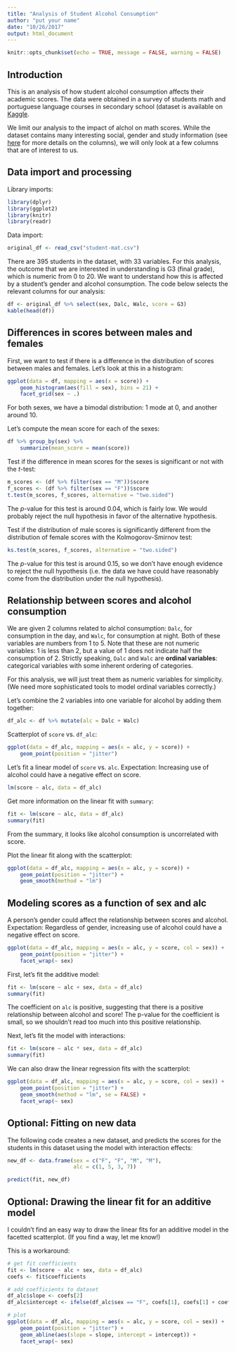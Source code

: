 ```yaml
---
title: "Analysis of Student Alcohol Consumption"
author: "put your name"
date: "10/26/2017"
output: html_document
---
```


```r
knitr::opts_chunk$set(echo = TRUE, message = FALSE, warning = FALSE)
```

## Introduction

This is an analysis of how student alcohol consumption affects their academic scores. The data were obtained in a survey of students math and portuguese language courses in secondary school (dataset is available on [Kaggle](https://www.kaggle.com/uciml/student-alcohol-consumption).

We limit our analysis to the impact of alchol on math scores. While the dataset contains many interesting social, gender and study information (see [here](https://www.kaggle.com/uciml/student-alcohol-consumption) for more details on the columns), we will only look at a few columns that are of interest to us.

## Data import and processing

Library imports:
```r
library(dplyr)
library(ggplot2)
library(knitr)
library(readr)
```

Data import:
```r
original_df <- read_csv("student-mat.csv")
```

There are 395 students in the dataset, with 33 variables. For this analysis, the outcome that we are interested in understanding is G3 (final grade), which is numeric from 0 to 20. We want to understand how this is affected by a student's gender and alcohol consumption. The code below selects the relevant columns for our analysis:

```r
df <- original_df %>% select(sex, Dalc, Walc, score = G3)
kable(head(df))
```

## Differences in scores between males and females

First, we want to test if there is a difference in the distribution of scores between males and females. Let's look at this in a histogram:
```r
ggplot(data = df, mapping = aes(x = score)) +
    geom_histogram(aes(fill = sex), bins = 21) +
    facet_grid(sex ~ .)
```

For both sexes, we have a bimodal distribution: 1 mode at 0, and another around 10.

Let's compute the mean score for each of the sexes:
```r
df %>% group_by(sex) %>%
    summarize(mean_score = mean(score))
```

Test if the difference in mean scores for the sexes is significant or not with the $t$-test:
```r
m_scores <- (df %>% filter(sex == "M"))$score
f_scores <- (df %>% filter(sex == "F"))$score
t.test(m_scores, f_scores, alternative = "two.sided")
```

The $p$-value for this test is around 0.04, which is fairly low. We would probably reject the null hypothesis in favor of the alternative hypothesis.

Test if the distribution of male scores is significantly different from the distribution of female scores with the Kolmogorov-Smirnov test:
```r
ks.test(m_scores, f_scores, alternative = "two.sided")
```

The $p$-value for this test is around 0.15, so we don't have enough evidence to reject the null hypothesis (i.e. the data we have could have reasonably come from the distribution under the null hypothesis).

## Relationship between scores and alcohol consumption

We are given 2 columns related to alchol consumption: `Dalc`, for consumption in the day, and `Walc`, for consumption at night. Both of these variables are numbers from 1 to 5. Note that these are not numeric variables: 1 is less than 2, but a value of 1 does not indicate half the consumption of 2. Strictly speaking, `Dalc` and `Walc` are **ordinal variables**: categorical variables with some inherent ordering of categories.

For this analysis, we will just treat them as numeric variables for simplicity. (We need more sophisticated tools to model ordinal variables correctly.)

Let's combine the 2 variables into one variable for alcohol by adding them together:
```r
df_alc <- df %>% mutate(alc = Dalc + Walc)
```

Scatterplot of `score` vs. `df_alc`:
```r
ggplot(data = df_alc, mapping = aes(x = alc, y = score)) + 
    geom_point(position = "jitter")
```

Let's fit a linear model of `score` vs. `alc`. Expectation: Increasing use of alcohol could have a negative effect on score.

```r
lm(score ~ alc, data = df_alc)
```

Get more information on the linear fit with `summary`:
```r
fit <- lm(score ~ alc, data = df_alc)
summary(fit)
```

From the summary, it looks like alcohol consumption is uncorrelated with score.

Plot the linear fit along with the scatterplot:
```r
ggplot(data = df_alc, mapping = aes(x = alc, y = score)) + 
    geom_point(position = "jitter") +
    geom_smooth(method = "lm")
```

## Modeling scores as a function of sex and alc

A person's gender could affect the relationship between scores and alcohol. Expectation: Regardless of gender, increasing use of alcohol could have a negative effect on score.

```r
ggplot(data = df_alc, mapping = aes(x = alc, y = score, col = sex)) + 
    geom_point(position = "jitter") +
    facet_wrap(~ sex)
```

First, let's fit the additive model:
```r
fit <- lm(score ~ alc + sex, data = df_alc)
summary(fit)
```

The coefficient on `alc` is positive, suggesting that there is a positive relationship between alcohol and score! The p-value for the coefficient is small, so we shouldn't read too much into this positive relationship.

Next, let's fit the model with interactions:
```r
fit <- lm(score ~ alc * sex, data = df_alc)
summary(fit)
```

We can also draw the linear regression fits with the scatterplot:
```r
ggplot(data = df_alc, mapping = aes(x = alc, y = score, col = sex)) + 
    geom_point(position = "jitter") +
    geom_smooth(method = "lm", se = FALSE) +
    facet_wrap(~ sex)
```

## Optional: Fitting on new data

The following code creates a new dataset, and predicts the scores for the students in this dataset using the model with interaction effects:
```r
new_df <- data.frame(sex = c("F", "F", "M", "M"), 
                     alc = c(1, 5, 3, 7))

predict(fit, new_df)
```


## Optional: Drawing the linear fit for an additive model

I couldn't find an easy way to draw the linear fits for an additive model in the facetted scatterplot. (If you find a way, let me know!)

This is a workaround:
```r
# get fit coefficients
fit <- lm(score ~ alc + sex, data = df_alc)
coefs <- fit$coefficients

# add coefficients to dataset
df_alc$slope <- coefs[2]
df_alc$intercept <- ifelse(df_alc$sex == "F", coefs[1], coefs[1] + coefs[3])

# plot
ggplot(data = df_alc, mapping = aes(x = alc, y = score, col = sex)) + 
    geom_point(position = "jitter") +
    geom_abline(aes(slope = slope, intercept = intercept)) +
    facet_wrap(~ sex)
```
